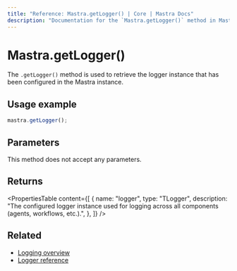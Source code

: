 ```yaml
---
title: "Reference: Mastra.getLogger() | Core | Mastra Docs"
description: "Documentation for the `Mastra.getLogger()` method in Mastra, which retrieves the configured logger instance."
---
```


# Mastra.getLogger()

The `.getLogger()` method is used to retrieve the logger instance that has been configured in the Mastra instance.

## Usage example

```typescript copy
mastra.getLogger();
```

## Parameters

This method does not accept any parameters.

## Returns

<PropertiesTable
  content={[
    {
      name: "logger",
      type: "TLogger",
      description: "The configured logger instance used for logging across all components (agents, workflows, etc.).",
    },
  ]}
/>

## Related

- [Logging overview](/observability/logging)
- [Logger reference](/reference/observability/logger)
